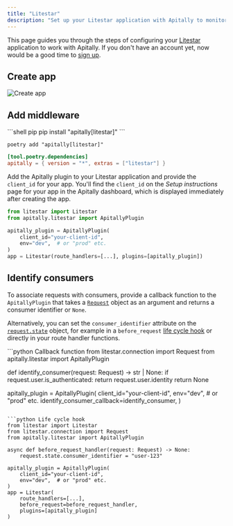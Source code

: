 ```yaml
---
title: "Litestar"
description: "Set up your Litestar application with Apitally to monitor traffic, errors, performance and uptime."
---
```



This page guides you through the steps of configuring your [Litestar](https://litestar.dev/) application to work with Apitally. If you don't have an account yet, now would be a good time to [sign up](https://app.apitally.io/?signup).

<SetupGuideStartSnippet framework="Litestar" />

## Create app

<CreateAppSnippet1 framework="Litestar" />

![Create app](https://assets.apitally.io/docs/create-app-litestar.png)

<CreateAppSnippet2 />

## Add middleware

<AddMiddlewarePythonSnippet framework="Litestar" extra="litestar" />

<CodeGroup>
```shell pip
pip install "apitally[litestar]"
```

```shell poetry
poetry add "apitally[litestar]"
```

```toml pyproject.toml
[tool.poetry.dependencies]
apitally = { version = "*", extras = ["litestar"] }
```
</CodeGroup>

Add the Apitally plugin to your Litestar application and provide the `client_id` for your app.
You'll find the `client_id` on the _Setup instructions_ page for your app in the Apitally dashboard, which is displayed immediately after creating the app.

```python
from litestar import Litestar
from apitally.litestar import ApitallyPlugin

apitally_plugin = ApitallyPlugin(
    client_id="your-client-id",
    env="dev",  # or "prod" etc.
)
app = Litestar(route_handlers=[...], plugins=[apitally_plugin])
```

<div style={{ marginTop: "-0.5rem" }}>
  <Snippet file="add-middleware-check.mdx" />
</div>

## Identify consumers

<Snippet file="identify-consumers.mdx" />

To associate requests with consumers, provide a <Tooltip tip="See example below">callback function</Tooltip> to the `ApitallyPlugin` that takes a [`Request`](https://docs.litestar.dev/latest/reference/connection.html#litestar.connection.Request) object as an argument and returns a consumer identifier or `None`.

Alternatively, you can set the `consumer_identifier` attribute on the [`request.state`](https://docs.litestar.dev/latest/reference/datastructures.html#litestar.datastructures.State) object, for example in a `before_request` [life cycle hook](https://docs.litestar.dev/latest/usage/lifecycle-hooks.html#before-request) or directly in your route handler functions.

<CodeGroup>
```python Callback function
from litestar.connection import Request
from apitally.litestar import ApitallyPlugin

def identify_consumer(request: Request) -> str | None:
    if request.user.is_authenticated:
        return request.user.identity
    return None

apitally_plugin = ApitallyPlugin(
    client_id="your-client-id",
    env="dev",  # or "prod" etc.
    identify_consumer_callback=identify_consumer,
)
```

```python Life cycle hook
from litestar import Litestar
from litestar.connection import Request
from apitally.litestar import ApitallyPlugin

async def before_request_handler(request: Request) -> None:
    request.state.consumer_identifier = "user-123"

apitally_plugin = ApitallyPlugin(
    client_id="your-client-id",
    env="dev",  # or "prod" etc.
)
app = Litestar(
    route_handlers=[...],
    before_request=before_request_handler,
    plugins=[apitally_plugin]
)
```
</CodeGroup>

<Snippet file="consumer-identifier.mdx" />

<Snippet file="identify-consumers-check.mdx" />
